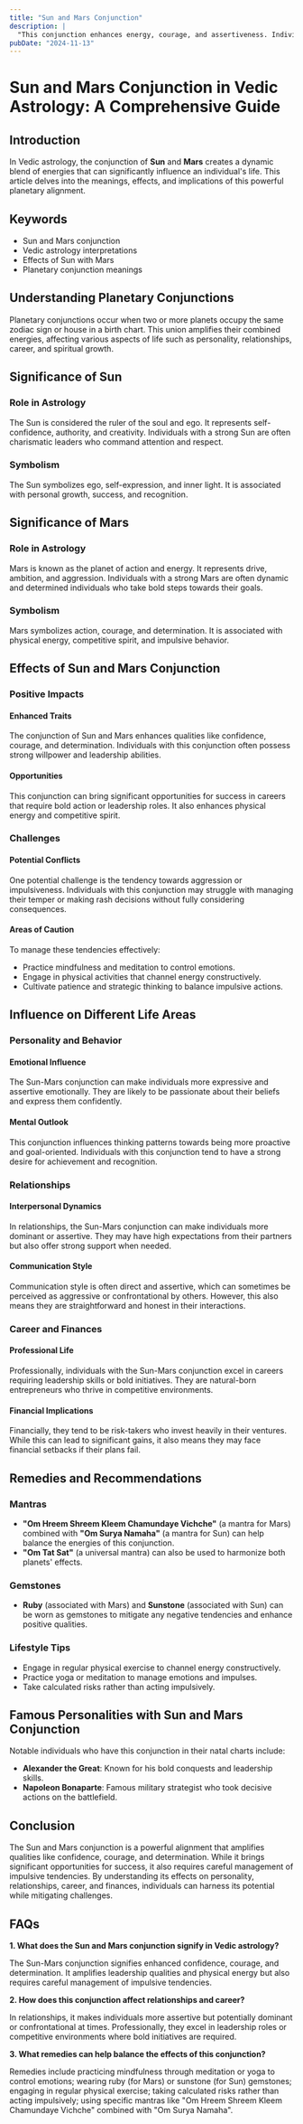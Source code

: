 ```yaml
---
title: "Sun and Mars Conjunction"
description: |
  "This conjunction enhances energy, courage, and assertiveness. Individuals"
pubDate: "2024-11-13"
---
```


# Sun and Mars Conjunction in Vedic Astrology: A Comprehensive Guide

## Introduction

In Vedic astrology, the conjunction of **Sun** and **Mars** creates a dynamic blend of energies that can significantly influence an individual's life. This article delves into the meanings, effects, and implications of this powerful planetary alignment.

## Keywords

- Sun and Mars conjunction
- Vedic astrology interpretations
- Effects of Sun with Mars
- Planetary conjunction meanings

## Understanding Planetary Conjunctions

Planetary conjunctions occur when two or more planets occupy the same zodiac sign or house in a birth chart. This union amplifies their combined energies, affecting various aspects of life such as personality, relationships, career, and spiritual growth.

## Significance of Sun

### Role in Astrology
The Sun is considered the ruler of the soul and ego. It represents self-confidence, authority, and creativity. Individuals with a strong Sun are often charismatic leaders who command attention and respect.

### Symbolism
The Sun symbolizes ego, self-expression, and inner light. It is associated with personal growth, success, and recognition.

## Significance of Mars

### Role in Astrology
Mars is known as the planet of action and energy. It represents drive, ambition, and aggression. Individuals with a strong Mars are often dynamic and determined individuals who take bold steps towards their goals.

### Symbolism
Mars symbolizes action, courage, and determination. It is associated with physical energy, competitive spirit, and impulsive behavior.

## Effects of Sun and Mars Conjunction

### Positive Impacts

#### Enhanced Traits
The conjunction of Sun and Mars enhances qualities like confidence, courage, and determination. Individuals with this conjunction often possess strong willpower and leadership abilities.

#### Opportunities
This conjunction can bring significant opportunities for success in careers that require bold action or leadership roles. It also enhances physical energy and competitive spirit.

### Challenges

#### Potential Conflicts
One potential challenge is the tendency towards aggression or impulsiveness. Individuals with this conjunction may struggle with managing their temper or making rash decisions without fully considering consequences.

#### Areas of Caution
To manage these tendencies effectively:
- Practice mindfulness and meditation to control emotions.
- Engage in physical activities that channel energy constructively.
- Cultivate patience and strategic thinking to balance impulsive actions.

## Influence on Different Life Areas

### Personality and Behavior

#### Emotional Influence
The Sun-Mars conjunction can make individuals more expressive and assertive emotionally. They are likely to be passionate about their beliefs and express them confidently.

#### Mental Outlook
This conjunction influences thinking patterns towards being more proactive and goal-oriented. Individuals with this conjunction tend to have a strong desire for achievement and recognition.

### Relationships

#### Interpersonal Dynamics
In relationships, the Sun-Mars conjunction can make individuals more dominant or assertive. They may have high expectations from their partners but also offer strong support when needed.

#### Communication Style
Communication style is often direct and assertive, which can sometimes be perceived as aggressive or confrontational by others. However, this also means they are straightforward and honest in their interactions.

### Career and Finances

#### Professional Life
Professionally, individuals with the Sun-Mars conjunction excel in careers requiring leadership skills or bold initiatives. They are natural-born entrepreneurs who thrive in competitive environments.

#### Financial Implications
Financially, they tend to be risk-takers who invest heavily in their ventures. While this can lead to significant gains, it also means they may face financial setbacks if their plans fail.

## Remedies and Recommendations

### Mantras
- **"Om Hreem Shreem Kleem Chamundaye Vichche"** (a mantra for Mars) combined with **"Om Surya Namaha"** (a mantra for Sun) can help balance the energies of this conjunction.
- **"Om Tat Sat"** (a universal mantra) can also be used to harmonize both planets' effects.

### Gemstones
- **Ruby** (associated with Mars) and **Sunstone** (associated with Sun) can be worn as gemstones to mitigate any negative tendencies and enhance positive qualities.

### Lifestyle Tips
- Engage in regular physical exercise to channel energy constructively.
- Practice yoga or meditation to manage emotions and impulses.
- Take calculated risks rather than acting impulsively.

## Famous Personalities with Sun and Mars Conjunction

Notable individuals who have this conjunction in their natal charts include:
- **Alexander the Great**: Known for his bold conquests and leadership skills.
- **Napoleon Bonaparte**: Famous military strategist who took decisive actions on the battlefield.

## Conclusion

The Sun and Mars conjunction is a powerful alignment that amplifies qualities like confidence, courage, and determination. While it brings significant opportunities for success, it also requires careful management of impulsive tendencies. By understanding its effects on personality, relationships, career, and finances, individuals can harness its potential while mitigating challenges.

## FAQs

**1. What does the Sun and Mars conjunction signify in Vedic astrology?**

The Sun-Mars conjunction signifies enhanced confidence, courage, and determination. It amplifies leadership qualities and physical energy but also requires careful management of impulsive tendencies.

**2. How does this conjunction affect relationships and career?**

In relationships, it makes individuals more assertive but potentially dominant or confrontational at times. Professionally, they excel in leadership roles or competitive environments where bold initiatives are required.

**3. What remedies can help balance the effects of this conjunction?**

Remedies include practicing mindfulness through meditation or yoga to control emotions; wearing ruby (for Mars) or sunstone (for Sun) gemstones; engaging in regular physical exercise; taking calculated risks rather than acting impulsively; using specific mantras like "Om Hreem Shreem Kleem Chamundaye Vichche" combined with "Om Surya Namaha".
